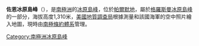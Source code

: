 {{Coord|74|58|S|72|49|W|display=title}}

'''佐恩冰原島峰'''（{{lang-en|Zohn Nunataks}}），是[[南極洲|南極洲]]的[[冰原島峰|冰原島峰]]，位於[[帕爾默地|帕爾默地]]，屬於[[格羅斯曼冰原島峰|格羅斯曼冰原島峰]]的一部分，海拔高度1,310米，[[美國地質調查局|美國地質調查局]]根據測量和該國海軍的空中照片繪入地圖，現時由[[南極條約體系|南極條約體系]]管理。

{{Antarctica-geo-stub}}
[[Category:南極洲冰原島峰|Category:南極洲冰原島峰]]